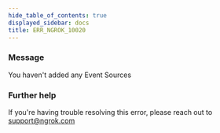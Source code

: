 ```yaml
---
hide_table_of_contents: true
displayed_sidebar: docs
title: ERR_NGROK_10020
---
```




### Message

You haven't added any Event Sources

<ErrorDetails error="err_ngrok_10020" />

### Further help

If you're having trouble resolving this error, please reach out to [support@ngrok.com](mailto:support@ngrok.com?subject=Help%20with%20ERR_NGROK_10020)
